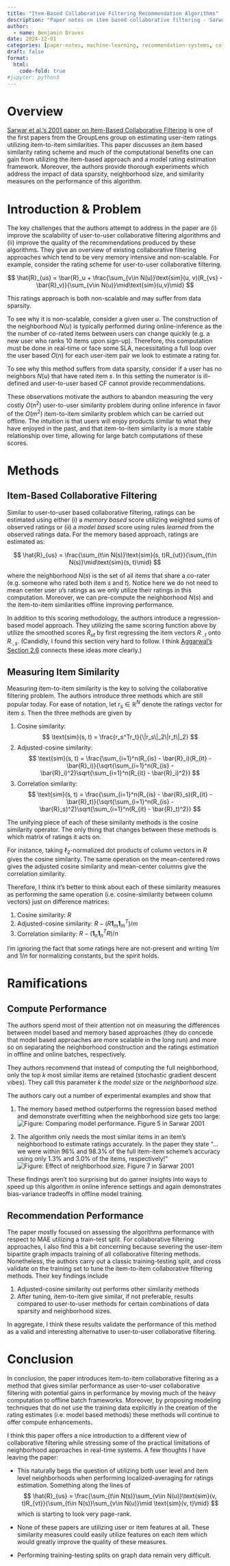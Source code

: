 ```yaml
---
title: "Item-Based Collaborative Filtering Recommendation Algorithms"
description: "Paper notes on item based collaborative filtering - Sarwar et al. 2001"
author:
  - name: Benjamin Draves
date: 2024-12-01
categories: [paper-notes, machine-learning, recommendation-systems, collaborative-filtering] # self-defined categories
draft: false 
format:
  html:
    code-fold: true
#jupyter: python3
---
```


# Overview 
[Sarwar et al.'s 2001 paper on Item-Based Collaborative Filtering](https://files.grouplens.org/papers/www10_sarwar.pdf) is one of the first papers from the GroupLens group on estimating user-item ratings utilizing item-to-item similarities.
This paper discusses an item based similarity rating scheme and much of the computational benefits one can gain from utilizing the item-based approach and a model rating estimation framework. 
Moreover, the authors provide thorough experiments which address the impact of data sparsity, neighborhood size, and similarity measures on the performance of this algorithm. 

# Introduction & Problem

The key challenges that the authors attempt to address in the paper are (i) improve the scalability of user-to-user collaborative filtering algorithms and (ii) improve the quality of the recommendations produced by these algorithms. 
They give an overview of existing collaborative filtering approaches which tend to be very memory intensive and non-scalable. 
For example, consider the rating scheme for user-to-user collaborative filtering. 

$$
\hat{R}_{us} = \bar{R}_u + \frac{\sum_{v\in N(u)}\text{sim}(u, v)(R_{vs} - \bar{R}_v)}{\sum_{v\in N(u)}\mid\text{sim}(u,v)\mid}
$$ 

This ratings approach is both non-scalable and may suffer from data sparsity.

To see why it is non-scalable, consider a given user $u$. 
The construction of the neighborhood $N(u)$ is typically performed during online-inference as the the number of co-rated items between users can change quickly (e.g. a new user who ranks 10 items upon sign-up). 
Therefore, this computation must be done in real-time or face some SLA, necessitating a full loop over the user based $O(n)$ for each user-item pair we look to estimate a rating for.

To see why this method suffers from data sparsity, consider if a user has no neighbors $N(u)$ that have rated item $s$. 
In this setting the numerator is ill-defined and user-to-user based CF cannot provide recommendations. 

These observations motivate the authors to abandon measuring the very costly $O(n^2)$ user-to-user similarity problem during online inference in favor of the $O(m^2)$ item-to-item similarity problem which can be carried out offline. 
The intuition is that users will enjoy products similar to what they have enjoyed in the past, and that item-to-item similarity is a more stable relationship over time, allowing for large batch computations of these scores. 

# Methods 

## Item-Based Collaborative Filtering
Similar to user-to-user based collaborative filtering, ratings can be estimated using either (i) a *memory based* score utilizing weighted sums of observed ratings or (ii) a *model based* score using rules *learned* from the observed ratings data. 
For the memory based approach, ratings are estimated as: 

$$
\hat{R}_{us} = \frac{\sum_{t\in N(s)}\text{sim}(s, t)R_{ut}}{\sum_{t\in N(s)}\mid\text{sim}(s, t)\mid}
$$

where the neighborhood $N(s)$ is the set of all items that share a co-rater (e.g. someone who rated both item $s$ and $t$). 
Notice here we do not need to mean center user $u$'s ratings as we only utilize their ratings in this computation. 
Moreover, we can pre-compute the neighborhood $N(s)$ and the item-to-item similarities offline improving performance. 

In addition to this scoring methodology, the authors introduce a regression-based model approach. 
They utilizing the same scoring function above by utilize the smoothed scores $\tilde{R}_{ut}$ by first regressing the item vectors $R_{\cdot, t}$ onto $R_{\cdot, s}$.
(Candidly, I found this section very hard to follow.
I think [Aggarwal's Section 2.6](https://link.springer.com/book/10.1007/978-3-319-29659-3) connects these ideas more clearly.)

## Measuring Item Similarity

Measuring item-to-item similarity is the key to solving the collaborative filtering problem. 
The authors introduce three methods which are still popular today. 
For ease of notation, let $r_s\in\mathbb{R}^N$ denote the ratings vector for item $s$. 
Then the three methods are given by 

1. Cosine similarity: 
  $$
  \text{sim}(s, t) = \frac{r_s^Tr_t}{\|r_s\|_2\|r_t\|_2}
  $$
2. Adjusted-cosine similarity:
  $$
  \text{sim}(s, t) = \frac{\sum_{i=1}^n(R_{is} - \bar{R}_i)(R_{it} - \bar{R}_i)}{\sqrt{\sum_{i=1}^n(R_{is} - \bar{R}_i)^2}\sqrt{\sum_{i=1}^n(R_{it} - \bar{R}_i)^2}}
  $$
3. Correlation similarity:
  $$
  \text{sim}(s, t) = \frac{\sum_{i=1}^n(R_{is} - \bar{R}_s)(R_{it} - \bar{R}_t)}{\sqrt{\sum_{i=1}^n(R_{is} - \bar{R}_s)^2}\sqrt{\sum_{i=1}^n(R_{it} - \bar{R}_t)^2}}
  $$

The unifying piece of each of these similarity methods is the cosine similarity operator. 
The only thing that changes between these methods is which matrix of ratings it acts on. 

For instance, taking $\ell_2$-normalized dot products of column vectors in $R$ gives the cosine similarity. 
The same operation on the mean-centered rows gives the adjusted cosine similarity and mean-center columns give the correlation similarity. 

Therefore, I think it's better to think about each of these similarity measures as performing the same operation (i.e. cosine-similarity between column vectors) just on difference matrices: 

1. Cosine similarity: $R$
2. Adjusted-cosine similarity: $R - (R\mathbf{1}_m\mathbf{1}_m^T)/m$
3. Correlation similarity: $R - (\mathbf{1}_n\mathbf{1}_n^TR)/n$

I'm ignoring the fact that some ratings here are not-present and writing $1/m$ and $1/n$ for normalizing constants, but the spirit holds. 


# Ramifications

## Compute Performance

The authors spend most of their attention not on measuring the differences between model based and memory based approaches (they do concede that model based approaches are more scalable in the long run) and more so on separating the neighborhood construction and the ratings estimation in offline and online batches, respectively.

They authors recommend that instead of computing the full neighborhood, only the top $k$ most similar items are retained (stochastic gradient descent vibes). 
They call this parameter $k$ the *model size* or the *neighborhood size*. 

The authors cary out a number of experimental examples and show that 

1. The memory based method outperforms the regression based method and demonstrate overfitting when the neighborhood size gets too large: 
![*Figure*: Comparing model performance. Figure 5 in Sarwar 2001](neighborhood_size.jpg)

2. The algorithm only needs the most similar items in an item's neighborhood to estimate ratings accurately. In the paper they state "... we were within 96% and 98.3% of the full item-item scheme's accuracy using only 1.3% and 3.0% of the items, respectively!"
![*Figure*: Effect of neighborhood size. Figure 7 in Sarwar 2001](model_size.jpg)

These findings aren't too surprising but do garner insights into ways to speed up this algorithm in online inference settings and again demonstrates bias-variance tradeoffs in offline model training. 

## Recommendation Performance
The paper mostly focused on assessing the algorithms performance with respect to MAE utilizing a train-test split. 
For collaborative filtering approaches, I also find this a bit concerning because severing the user-item bipartite graph impacts training of all collaborative filtering methods. 
Nonetheless, the authors carry out a classic training-testing split, and cross validate on the training set to tune the item-to-item collaborative filtering methods. 
Their key findings include 

1. Adjusted-cosine similarity out performs other similarity methods 
2. After tuning, item-to-item give similar, if not preferable, results compared to user-to-user methods for certain combinations of data sparsity and neighborhood sizes.  

In aggregate, I think these results validate the performance of this method as a valid and interesting alternative to user-to-user collaborative filtering. 


# Conclusion

In conclusion, the paper introduces item-to-item collaborative filtering as a method that gives similar performance as user-to-user collaborative filtering with potential gains in performance by moving much of the heavy computation to offline batch frameworks. 
Moreover, by proposing modeling techniques that do not use the training data explicitly in the creation of the rating estimates (i.e. model based methods) these methods will continue to offer compute enhancements. 

I think this paper offers a nice introduction to a different view of collaborative filtering while stressing some of the practical limitations of neighborhood approaches in real-time systems.
A few thoughts I have leaving the paper: 


* This naturally begs the question of utilizing both user level and item level neighborhoods when performing localized-averaging for ratings estimation. 
Something along the lines of 
$$ 
\hat{R}_{us} = \frac{\sum_{t\in N(s)}\sum_{v\in N(u)}\text{sim}(v, t)R_{vt}}{\sum_{t\in N(s)}\sum_{v\in N(u)}\mid \text{sim}(v, t)\mid}
$$
which is starting to look very page-rank. 


* None of these papers are utilizing user or item features at all. 
These similarity measures could easily utilize features on each item which would greatly improve the quality of these measures. 

* Performing training-testing splits on graph data remain very difficult. 